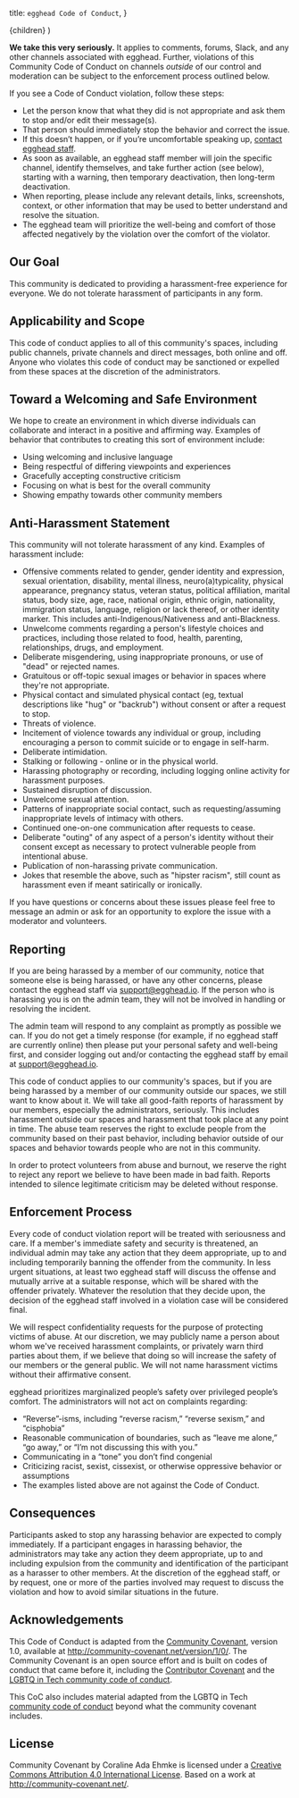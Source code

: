   title: `egghead Code of Conduct`,
}


  <DefaultLayout meta={meta}>{children}</DefaultLayout>
)

**We take this very seriously.** It applies to comments, forums, Slack, and any other channels associated with egghead. Further, violations of this Community Code of Conduct on channels _outside_ of our control and moderation can be subject to the enforcement process outlined below.

If you see a Code of Conduct violation, follow these steps:

- Let the person know that what they did is not appropriate and ask them to stop and/or edit their message(s).
- That person should immediately stop the behavior and correct the issue.
- If this doesn’t happen, or if you’re uncomfortable speaking up, [contact egghead staff](mailto:support@egghead.io).
- As soon as available, an egghead staff member will join the specific channel, identify themselves, and take further action (see below), starting with a warning, then temporary deactivation, then long-term deactivation.
- When reporting, please include any relevant details, links, screenshots, context, or other information that may be used to better understand and resolve the situation.
- The egghead team will prioritize the well-being and comfort of those affected negatively by the violation over the comfort of the violator.

## Our Goal

This community is dedicated to providing a harassment-free experience for everyone. We do not tolerate harassment of participants in any form.

## Applicability and Scope

This code of conduct applies to all of this community's spaces, including public channels, private channels and direct messages, both online and off. Anyone who violates this code of conduct may be sanctioned or expelled from these spaces at the discretion of the administrators.

## Toward a Welcoming and Safe Environment

We hope to create an environment in which diverse individuals can collaborate and interact in a positive and affirming way. Examples of behavior that contributes to creating this sort of environment include:

- Using welcoming and inclusive language
- Being respectful of differing viewpoints and experiences
- Gracefully accepting constructive criticism
- Focusing on what is best for the overall community
- Showing empathy towards other community members

## Anti-Harassment Statement

This community will not tolerate harassment of any kind. Examples of harassment include:

- Offensive comments related to gender, gender identity and expression, sexual orientation, disability, mental illness, neuro(a)typicality, physical appearance, pregnancy status, veteran status, political affiliation, marital status, body size, age, race, national origin, ethnic origin, nationality, immigration status, language, religion or lack thereof, or other identity marker. This includes anti-Indigenous/Nativeness and anti-Blackness.
- Unwelcome comments regarding a person's lifestyle choices and practices, including those related to food, health, parenting, relationships, drugs, and employment.
- Deliberate misgendering, using inappropriate pronouns, or use of "dead" or rejected names.
- Gratuitous or off-topic sexual images or behavior in spaces where they're not appropriate.
- Physical contact and simulated physical contact (eg, textual descriptions like "hug" or "backrub") without consent or after a request to stop.
- Threats of violence.
- Incitement of violence towards any individual or group, including encouraging a person to commit suicide or to engage in self-harm.
- Deliberate intimidation.
- Stalking or following - online or in the physical world.
- Harassing photography or recording, including logging online activity for harassment purposes.
- Sustained disruption of discussion.
- Unwelcome sexual attention.
- Patterns of inappropriate social contact, such as requesting/assuming inappropriate levels of intimacy with others.
- Continued one-on-one communication after requests to cease.
- Deliberate "outing" of any aspect of a person's identity without their consent except as necessary to protect vulnerable people from intentional abuse.
- Publication of non-harassing private communication.
- Jokes that resemble the above, such as "hipster racism", still count as harassment even if meant satirically or ironically.

If you have questions or concerns about these issues please feel free to message an admin or ask for an opportunity to explore the issue with a moderator and volunteers.

## Reporting

If you are being harassed by a member of our community, notice that someone else is being harassed, or have any other concerns, please contact the egghead staff via [support@egghead.io](mailto:support@egghead.io). If the person who is harassing you is on the admin team, they will not be involved in handling or resolving the incident.

The admin team will respond to any complaint as promptly as possible we can. If you do not get a timely response (for example, if no egghead staff are currently online) then please put your personal safety and well-being first, and consider logging out and/or contacting the egghead staff by email at [support@egghead.io](mailto:support@egghead.io).

This code of conduct applies to our community's spaces, but if you are being harassed by a member of our community outside our spaces, we still want to know about it. We will take all good-faith reports of harassment by our members, especially the administrators, seriously. This includes harassment outside our spaces and harassment that took place at any point in time. The abuse team reserves the right to exclude people from the community based on their past behavior, including behavior outside of our spaces and behavior towards people who are not in this community.

In order to protect volunteers from abuse and burnout, we reserve the right to reject any report we believe to have been made in bad faith. Reports intended to silence legitimate criticism may be deleted without response.

## Enforcement Process

Every code of conduct violation report will be treated with seriousness and care. If a member's immediate safety and security is threatened, an individual admin may take any action that they deem appropriate, up to and including temporarily banning the offender from the community. In less urgent situations, at least two egghead staff will discuss the offense and mutually arrive at a suitable response, which will be shared with the offender privately. Whatever the resolution that they decide upon, the decision of the egghead staff involved in a violation case will be considered final.

We will respect confidentiality requests for the purpose of protecting victims of abuse. At our discretion, we may publicly name a person about whom we've received harassment complaints, or privately warn third parties about them, if we believe that doing so will increase the safety of our members or the general public. We will not name harassment victims without their affirmative consent.

egghead prioritizes marginalized people’s safety over privileged people’s comfort. The administrators will not act on complaints regarding:

- “Reverse”-isms, including “reverse racism,” “reverse sexism,” and “cisphobia”
- Reasonable communication of boundaries, such as “leave me alone,” “go away,” or “I’m not discussing this with you.”
- Communicating in a “tone” you don’t find congenial
- Criticizing racist, sexist, cissexist, or otherwise oppressive behavior or assumptions
- The examples listed above are not against the Code of Conduct.

## Consequences

Participants asked to stop any harassing behavior are expected to comply immediately. If a participant engages in harassing behavior, the administrators may take any action they deem appropriate, up to and including expulsion from the community and identification of the participant as a harasser to other members. At the discretion of the egghead staff, or by request, one or more of the parties involved may request to discuss the violation and how to avoid similar situations in the future.

## Acknowledgements

This Code of Conduct is adapted from the [Community Covenant](http://community-covenant.net), version 1.0, available at http://community-covenant.net/version/1/0/. The Community Covenant is an open source effort and is built on codes of conduct that came before it, including the [Contributor Covenant](http://contributor-covenant.org/) and the [LGBTQ in Tech community code of conduct](http://lgbtq.technology/coc.html).

This CoC also includes material adapted from the LGBTQ in Tech [community code of conduct](http://lgbtq.technology/coc.html) beyond what the community covenant includes.

## License

Community Covenant by Coraline Ada Ehmke is licensed under a [Creative Commons Attribution 4.0 International License](http://creativecommons.org/licenses/by/4.0/). Based on a work at http://community-covenant.net/.

